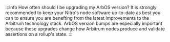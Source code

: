 :::info How often should I be upgrading my ArbOS version? It is strongly recommended to keep your Nitro's node software up-to-date as best you can to ensure you
are benefting from the latest improvements to the Arbitrum technology stack. ArbOS version bumps are especially important because these upgrades change how
Arbitrum nodes produce and validate assertions on a rollup's state. :::
